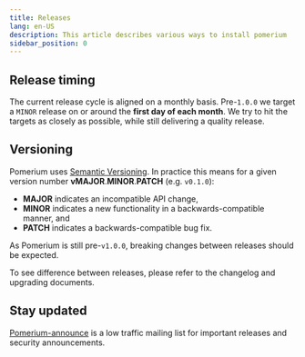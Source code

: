 ```yaml
---
title: Releases
lang: en-US
description: This article describes various ways to install pomerium
sidebar_position: 0
---
```



## Release timing

The current release cycle is aligned on a monthly basis. Pre-`1.0.0` we target a `MINOR` release on or around the **first day of each month**. We try to hit the targets as closely as possible, while still delivering a quality release.

## Versioning

Pomerium uses [Semantic Versioning](https://semver.org/). In practice this means for a given version number **vMAJOR**.**MINOR**.**PATCH** (e.g. `v0.1.0`):

- **MAJOR** indicates an incompatible API change,
- **MINOR** indicates a new functionality in a backwards-compatible manner, and
- **PATCH** indicates a backwards-compatible bug fix.

As Pomerium is still pre-`v1.0.0`, breaking changes between releases should be expected.

To see difference between releases, please refer to the changelog and upgrading documents.

## Stay updated

[Pomerium-announce](https://groups.google.com/forum/#!forum/pomerium-announce) is a low traffic mailing list for important releases and security announcements.
